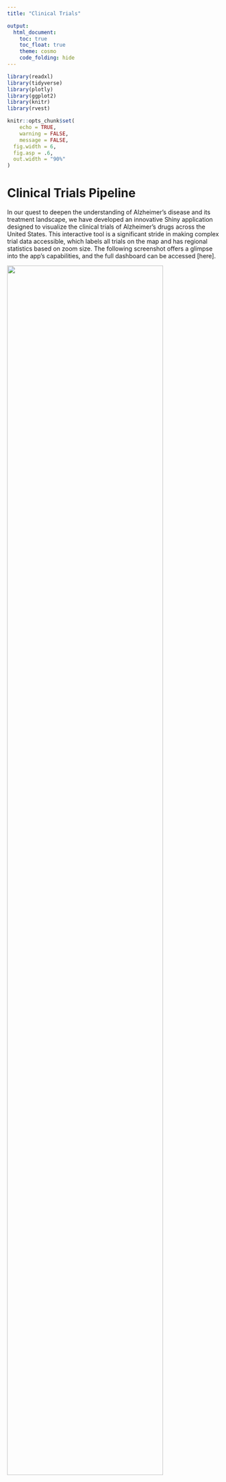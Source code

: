 ```yaml
---
title: "Clinical Trials"

output: 
  html_document:
    toc: true
    toc_float: true
    theme: cosmo
    code_folding: hide
---
```

```r
library(readxl)
library(tidyverse)
library(plotly)
library(ggplot2)
library(knitr)
library(rvest)

knitr::opts_chunk$set(
	echo = TRUE,
	warning = FALSE,
	message = FALSE,
  fig.width = 6,
  fig.asp = .6,
  out.width = "90%"
)
```

# Clinical Trials Pipeline

In our quest to deepen the understanding of Alzheimer's disease and its treatment landscape, we have developed an innovative Shiny application designed to visualize the clinical trials of Alzheimer's drugs across the United States. This interactive tool is a significant stride in making complex trial data accessible, which labels all trials on the map and has regional statistics based on zoom size. The following screenshot offers a glimpse into the app's capabilities, and the full dashboard can be accessed [here].

<img src="project_image/shiny_CT1.png" style="width:85%">

# Trials comparison

We further evluate and compare the performance of two latest promising drugs Lecanemab and Donanemab for their participants' characteristics, treatment efficacy, and adverse events.

## Participants' Demographics

```r
sex_df =
  readxl::read_excel("data/newdrugdemographic.xlsx",sheet = "Sex", range = "A1:C5") |> 
  janitor::clean_names()
sex_df |> 
  plot_ly(x = ~drug, y = ~sex_prop, type = "bar", color = ~sex) |> 
  layout(barmode = "stack",
         title = "Distribution of Participants' Baseline Sex by drugs",
         xaxis = list(title = "Drug"),
         yaxis = list(title = "Percentage (%)"),
         width = 500)
```

* From the plot, we can see that there are more female participants in Donanemab's clinical trial that in Lecanemab's clinical trial.

```r
race_df =
  readxl::read_excel("data/newdrugdemographic.xlsx",sheet = "Race", range = "A1:C9") |> 
  janitor::clean_names()
race_df |> 
  mutate(race = fct_reorder(race, -race_prop)) |>
  plot_ly(x = ~drug, y = ~race_prop, type = "bar", color = ~race) |> 
  layout(barmode = "stack",
         title = "Distribution of Participants' Baseline Race by drugs",
         xaxis = list(title = "Drug"),
         yaxis = list(title = "Percentage (%)"),
         width = 500)
```

* From the plot, we can see there is more diversity in  Lecanemab's clinical trial. Races other than white occupy a larger proportion of participants in Lecanemab's clinical trial than in Donanemab's clinical trial than that in Lecanemab's clinical trial, especially Asians.

```r
combine_mean_sd = function(df, group = ""){
  
  n = df |> filter(str_detect(group, "Low/medium tau")) |> pull(sample_size) # number in group 1
  m =  df |> filter(str_detect(group, "combined")) |> pull(sample_size) # number in group 2
  sx = df |> filter(str_detect(group, "Low/medium tau")) |> pull(sd) # sd of group 1
  sy = df |> filter(str_detect(group, "combined")) |> pull(sd) # sd of group 2
  x_bar = df |> filter(str_detect(group, "Low/medium tau")) |> pull(mean) # mean of group 1
  y_bar = df |> filter(str_detect(group, "combined")) |> pull(mean) # mean of group 2

  combined_mean = (n * x_bar + m * y_bar) / (n + m)
  combined_sd = sqrt(((n-1)*sx^2+(m-1)*sy^2)/(n+m-1)+(n*m*(x_bar-y_bar)^2)/((n+m)*(n+m-1)))
  combined_samplesize = n + m
  combined_ci_lower = combined_mean - 1.96*combined_sd
  combined_ci_upper = combined_mean + 1.96*combined_sd
  
  return (tibble(
    outcome = df |> head(1) |> pull(outcome),
    group = group,
    mean = combined_mean,
    sd = combined_sd,
    sample_size = combined_samplesize,
    ci_lower = combined_ci_lower,
    ci_upper = combined_ci_upper,
    time = 0))}
```

All trials participants took Alzheimer's tests to evaluate their stages at the start of study. CDR-SB (Clinical Dementia Rating Scale Sum of Boxes), ADAS-Cog (Alzheimer's Disease Assessment Scale - Cognitive Subscale) and MMSE (Mini-mental state examination) were shown in the plot, details of theses test scores were explained in next part.

```r
iADRS <- read_excel("data/Donanemab_.xlsx", sheet = "1")
CDR_SB <- read_excel("data/Donanemab_.xlsx", sheet = "2")
ADCS_iADL <- read_excel("data/Donanemab_.xlsx", sheet = "3")
ADAS_Cog13 <- read_excel("data/Donanemab_.xlsx", sheet = "4")
MMSE <- read_excel("data/Donanemab_.xlsx", sheet = "5")

lec_result <- read_excel("data/Lecanemab.xlsx", sheet = "result") |>
  filter(time == 0,
         outcome %in% c("CDR-SB", "ADAS-Cog14", "MMSE")) |>
  mutate(drug = "Lecanemab",
         ci_lower = mean - 1.96*sd,
         ci_upper = mean + 1.96*sd) |>
  select(drug, everything())

don_result = bind_rows(
  combine_mean_sd(CDR_SB |> filter(time == 0, str_detect(group, "Donanemab")), "Donanemab"),
  combine_mean_sd(CDR_SB |> filter(time == 0, str_detect(group, "Placebo")), "Placebo"),
  combine_mean_sd(ADAS_Cog13 |> filter(time == 0, str_detect(group, "Donanemab")), "Donanemab"),
  combine_mean_sd(ADAS_Cog13 |> filter(time == 0, str_detect(group, "Placebo")), "Placebo"),
  combine_mean_sd(MMSE |> filter(time == 0, str_detect(group, "Donanemab")), "Donanemab"),
  combine_mean_sd(MMSE |> filter(time == 0, str_detect(group, "Placebo")), "Placebo")
  ) |>
  mutate(drug = "Donanemab") |>
  select(drug, everything())


ggplot(bind_rows(lec_result, don_result) |> filter (!(outcome %in% c("CDR-SB", "MMSE") & group == "Placebo")), aes(x = as.factor(time), y = mean, fill = group, color = group)) +
  geom_point(position = position_dodge(0.9), size = 3, alpha = 0.7) +
  geom_errorbar(aes(ymin = ci_lower, ymax = ci_upper), position = position_dodge(0.9), width = 0.25) +
  facet_wrap(~outcome, scales = "free_y") +
  labs(title = "Mean with 95% CI over Time",
       x = "Time",
       y = "Mean") +
  theme_minimal()
```

## Treatment evaluation

The evaluated outcomes encompassed measures such as CDR-SB (Clinical Dementia Rating Scale Sum of Boxes), ADAS-Cog (Alzheimer's Disease Assessment Scale - Cognitive Subscale), and various other clinical assessments. These metrics collectively offer valuable insights into the effectiveness of donanemab in comparison to the placebo, shedding light on its impact on slowing the progression of Alzheimer's disease over the 76-week (18 months) trial period.

In the trial of Donanemab, participants were categorized into two groups based on tau biomarker levels in their cerebrospinal fluid (CSF): those with low/medium tau (mild cognitive impairment or early Alzheimer's with lower tau levels) and those with high tau (early Alzheimer's with higher tau levels). Additionally, a combined population included all trial participants, irrespective of tau levels. This stratification aimed to evaluate the efficacy of donanemab across different Alzheimer's patient subgroups.

### CDR-SB

The Clinical Dementia Rating Scale Sum of Boxes (CDR-SB) is a widely used assessment tool for evaluating the severity of dementia. It is a composite score derived from the Clinical Dementia Rating (CDR) scale, which is used to assess the cognitive and functional abilities of individuals with dementia.

The CDR-SB incorporates ratings across six domains: memory, orientation, judgment and problem solving, community affairs, home and hobbies, and personal care. Each domain is rated on a scale from 0 (no impairment) to 3 (severe impairment), and the total CDR-SB score ranges from 0 to 18, with higher scores indicating greater clinical impairment.

```r
Don_CDR_SB = read_excel("data/Donanemab.xlsx", sheet = "result") |>
  filter(outcome == "CDR-SB",
         str_detect(group, "combined"))

Lec_CDR_SB = read_excel("data/Lecanemab.xlsx", sheet = "result") |>
  filter(outcome == "CDR-SB")

CDR_SB_merge = bind_rows(Don_CDR_SB, Lec_CDR_SB) |>
  mutate(group = case_match(
    group,
    "Donanemab-combined" ~ "Donanemab-combined",
    "Placebo-combined" ~ "Donanemab Placebo-combined",
    "Lecanemab" ~ "Lecanemab",
    "Placebo" ~ "Lecanemab Placebo"))

ggplot(CDR_SB_merge, aes(x = as.factor(time), y = mean, fill = group, color = group)) +
  geom_point(position = position_dodge(0.9), size = 3, alpha = 0.7) +
  geom_errorbar(aes(ymin = ci_lower, ymax = ci_upper), position = position_dodge(0.9), width = 0.25) +
  labs(title = "Mean with 95% CI over Time (CDR-SB)",
       x = "Time",
       y = "Mean") +
  theme_minimal() +
  theme(plot.title = element_text(hjust = 0.5))
```

* The trial results demonstrated that both treatments slows the clinical progression of Alzheimer compared to their placebo as measured by the CDR-SB, indicating its potential efficacy in addressing the symptoms and functional decline associated with early symptomatic Alzheimer's disease. Lecanemab shows adjusted mean change of 1.21 from baseline to endpoint, while Donanemab shows 1.16 (95%CI: 0.97-1.35) least square mean change.

### ADAS-Cog

The ADAS-Cog, a primary cognitive outcome measure mandated by the FDA for Alzheimer's drug trials in the U.S., assesses language, memory, praxis, and orientation. This test, taking 30-35 minutes, scores from 0-70, with higher scores indicating greater cognitive impairment.

```r
Don_ADAS_Cog  = read_excel("data/Donanemab.xlsx", sheet = "result") |>
  filter(outcome == "ADAS-Cog13")

Lec_ADAS_Cog = read_excel("data/Lecanemab.xlsx", sheet = "result") |>
  filter(outcome == "ADAS-Cog14")

ADAS_Cog_merge = bind_rows(Don_ADAS_Cog, Lec_ADAS_Cog) |>
  mutate(group = case_match(
    group,
    "Donanemab-combined" ~ "Donanemab (combined)",
    "Placebo-combined" ~ "Donanemab Placebo (combined)",
    "Lecanemab" ~ "Lecanemab",
    "Placebo" ~ "Lecanemab Placebo",
    "Donanemab-Low/medium tau" ~ "Donanemab (Low/medium tau)",
    "Placebo-Low/medium tau" ~ "Donanemab Placebo (Low/medium tau)"))

ggplot(ADAS_Cog_merge, aes(x = as.factor(time), y = mean, fill = group, color = group)) +
  geom_point(position = position_dodge(0.9), size = 3, alpha = 0.7) +
  geom_errorbar(aes(ymin = ci_lower, ymax = ci_upper), position = position_dodge(0.9), width = 0.25) +
  labs(title = "Mean with 95% CI over Time (ADAS-Cog)",
       x = "Time",
       y = "Mean") +
  theme_minimal() +
  theme(plot.title = element_text(hjust = 0.5))
```

* A more pronounced reduction in the mean change from baseline to endpoint in the treatment group, as compared to the placebo, was observed for both Lecanemab (4.14 adjusted mean change) and Donanemab (3.17 LSM for low/medium tau, 5.46 LSM for combined). This suggests a potential positive impact of these drugs on cognitive function in Alzheimer's patients, with varying efficacy across different stages of the disease.

## Survival Analysis

The Phase III trials of Lecanemab and Donanemab both use cumulative hazard ratio to indicate the risk of progression assessed using CDR-SB score. The hazard plot for Donanemab is as following

```r
Don_KM = 
  read_excel("./Data/Donanemab.xlsx", sheet = "K-M", range = "A1:D16") |>
  janitor::clean_names()

plot_ly(Don_KM |>
                 filter(test == "CDR-SB") |>
                 pivot_longer(
                   donanemab:placebo,
                   names_to = "drug",
                   values_to = "ratio"
                 ), x = ~time, y = ~ratio, color = ~drug, line = list(shape = "hv"), colors = "viridis") |>
  layout(title = "Hazard Plot for Donanemab",
             xaxis = list(title = "Days from First Infusion"),
             yaxis = list(title = "Percentage of Participants Progression"))
```

* The hazard ratio for the combined group of Donanemab was found to be 0.623 with a 95% confidence interval of 0.519 to 0.748, indicating a significant reduction in the risk associated with the progression of Alzheimer's disease as measured by the CDR-SB score. In comparison, Lecanemab demonstrated a hazard ratio of 0.69, also suggesting a reduced risk, albeit to a slightly lesser extent than Donanemab. These results indicate that both drugs are effective in slowing the progression of Alzheimer's disease, with Donanemab showing a marginally higher efficacy in this regard.

## Adverse Events

### General Overview

As we progress in our comprehensive exploration of Alzheimer's disease and its treatment options, we now turn our focus to a critical aspect of drug evaluation: the analysis of adverse events associated with the two promising drugs.

```r
lec_safety = read_excel("./Data/Lecanemab.xlsx", sheet = "safety", range = "A1:C5") |>
  janitor::clean_names()

don_safety = read_excel("./Data/Donanemab.xlsx", sheet = "safety", range = "A1:C5") |>
  janitor::clean_names()

merge_safety = left_join(lec_safety, don_safety, by = "events")
```

```r
plot_ly(merge_safety |>
  mutate(events = fct_reorder(events, -lecanemab)) |>
  pivot_longer(
    lecanemab:donanemab_placebo,
    names_to = "drug",
    values_to = "cases"
  ), 
  x = ~events, y = ~cases, color = ~drug, type = 'bar', colors = "viridis")  |>
  layout(title = "Barplot for Adverse Events",
             xaxis = list(title = "Adverse Event"),
             yaxis = list(title = "Number of participants"))
```

* The Lecanemab group experienced a 0.7% death rate (6 cases) compared to 0.8% (7 cases) in the placebo group, with no deaths linked to Lecanemab or ARIA. Serious adverse events were slightly higher in the Lecanemab group at 14.0% (126 cases) versus 11.3% (101 cases) in the placebo. 

* For Donanemab, the death rate was 1.9% (16 cases) in the treatment group against 1.1% (10 cases) in the placebo, with serious adverse events at 17.4% (148 cases) for Donanemab and 15.8% (138 cases) for the placebo. These results suggest a similar safety profile for both drugs compared to their respective placebo groups.

```r
safety_test = function(a, b, c, d, n1, n2){
  RD = round(a/n1 - b/n2, 4)
  RR = round((a/n1)/(b/n2), 4)
  OR = round((a*d)/(b*c), 4)
  Chis = round(prop.test(x = c(a, b), n = c(c, d), alternative = "two.sided", correct = FALSE)$statistic, 4)
  p_value = round(prop.test(x = c(a, b), n = c(n1, n2), alternative = "two.sided", correct = FALSE)$p.value, 6)
  return (tibble(Risk_Diff = RD, Risk_Ratio = RR, Odds_Ratio = OR, Xsquared = Chis, P.value = p_value))
  }
```

```r
lec_safety_test = safety_test(126, 101, 772, 796, 898, 897)
don_safety_test = safety_test(148, 138, 705, 736, 853, 874)
comp_safety_test = safety_test(126, 148, 772, 705, 898, 853)
safety_merge = bind_rows(lec_safety_test, don_safety_test, comp_safety_test) |>
  mutate(Test = c("Lec vs Placebo", "Don vs Placebo", "Lec vs Don")) |>
  select(Test, everything())

kable(safety_merge)
```

In our statistical analysis of serious adverse events associated with Lecanemab, Donanemab, and their placebos, we have identified key findings. With a significance level set at 0.1, our results indicate a significant difference in serious adverse events between Lecanemab and its placebo, suggesting a higher risk associated with Lecanemab. In contrast, Donanemab did not show a significant difference in serious adverse events compared to its placebo, implying a potentially safer profile. Additionally, a significant difference was observed between Lecanemab and Donanemab, highlighting distinct safety profiles for these drugs.

Then, we further investigate the differences of specific adverse events for two drugs.

```r
lec_ae = read_excel("./Data/Lecanemab.xlsx", sheet = "AE", range = "A1:C10") |>
  janitor::clean_names()

don_ae = read_excel("./Data/Donanemab.xlsx", sheet = "AE", range = "A1:C10") |>
  janitor::clean_names()

merge_ae = left_join(lec_ae, don_ae, by = "ae")
```

```r
plot_ly(merge_ae |>
  mutate(ae = fct_reorder(ae, donanemab)) |>
  pivot_longer(
    lecanemab:donanemab_placebo,
    names_to = "drug",
    values_to = "cases"
  ), 
  x = ~ae, y = ~cases, color = ~drug, type = 'bar', colors = "viridis")  |>
  layout(title = "Barplot for Adverse Events",
             xaxis = list(title = "Adverse Event"),
             yaxis = list(title = "Number of participants"))
```

The barplot clearly shows notable differences in specific adverse events (such as Infusion-related reactions, ARIA-E/ARIA-H, Urinary tract infections, and Headaches) between the treatment and placebo groups. To further evaluate and quantify these observed differences, we will proceed with a detailed statistical tests to provide a more definitive understanding of the significance of these adverse events.

### Lecanemab vs Placebo

```r
# test = lec_ae |>
#   mutate(p = lecanemab_placebo/sum(lecanemab_placebo))
# chisq.test(test$lecanemab, p = test$p, correct = FALSE) \
lec_ae_result = lec_ae |>
  mutate(testresult = map2(lecanemab, lecanemab_placebo, \(a, b) safety_test(a, b, 898-a, 897-b, 898, 897))) |>
  rename(Adverse_Effect = ae) |>
  unnest(testresult) |>
  select(-lecanemab, -lecanemab_placebo)

kable(lec_ae_result)
```

* The statistical tests reveals significant differences in the incidence of infusion-related reactions, ARIA-E/ARIA-H, and headaches between the Lecanemab and placebo groups. These findings are consistent with the most common side effects listed on the Lecanemab website, validating our results. This highlights the need for careful monitoring of these specific adverse events when considering Lecanemab for Alzheimer's treatment, ensuring informed decision-making and optimized patient care.

### Donanemab vs Placebo

```r
# test = don_ae |>
#   mutate(p = donanemab_placebo/sum(donanemab_placebo))
# chisq.test(test$donanemab, p = test$p, correct = FALSE)

don_ae_result = don_ae |>
  mutate(testresult = map2(donanemab, donanemab_placebo, \(a, b) safety_test(a, b, 853-a, 874-b, 853, 874))) |>
  rename(Adverse_Effect = ae) |>
  unnest(testresult) |>
  select(-donanemab, -donanemab_placebo)

kable(don_ae_result)
```

* The test for comparing Donanemab and its placebo group has similarly identified significant differences in the occurrence of infusion-related reactions, ARIA-E/ARIA-H, and headaches. This parallel finding with Donanemab, mirroring the results observed with Lecanemab, underscores the importance of these specific adverse events in the context of Alzheimer's disease treatments.

### Lecanemab vs Donanemab

```r
# test = don_ae |>
#   mutate(p = donanemab_placebo/sum(donanemab_placebo))
# chisq.test(lec_ae$lecanemab, p = test$p, correct = FALSE) 
com_ae =  don_ae |>
  mutate(lecanemab = lec_ae$lecanemab) |>
  select(-donanemab_placebo)

com_ae_test = com_ae |>
  mutate(testresult = map2(lecanemab, donanemab, \(a, b) safety_test(a, b, 898-a, 853-b, 898, 853))) |>
  rename(Adverse_Effect = ae) |>
  unnest(testresult) |>
  select(-donanemab, -lecanemab) |>
  filter(P.value < 0.05)

kable(com_ae_test)
```

* In our comparative analysis of Lecanemab and Donanemab, we found notable differences in specific adverse events. Lecanemab showed a higher proportion of infusion-related reactions and urinary tract infections, while Donanemab exhibited a higher incidence of ARIA-E. These results highlight the distinct safety profiles of each drug, emphasizing the need for tailored monitoring strategies based on the unique risks associated with each treatment in managing Alzheimer's disease.

```r
Don_result <- read_excel("data/Donanemab.xlsx", sheet = "result")

ggplot(Don_result, aes(x = as.factor(time), y = mean, fill = group, color = group)) +
  geom_point(position = position_dodge(0.9), size = 3, alpha = 0.5) +
  geom_errorbar(aes(ymin = ci_lower, ymax = ci_upper), position = position_dodge(0.9), width = 0.25) +
  facet_wrap(~outcome, scales = "free_y") +
  labs(title = "Mean with 95% CI over Time",
       x = "Time",
       y = "Mean") +
  theme_minimal() +
  theme(plot.title = element_text(hjust = 0.5)) +
  theme(legend.position = "bottom") +
  guides(color = guide_legend(nrow = 2, byrow = TRUE))
```

# Appendix


### MMSE
The Mini-Mental State Examination (MMSE) is a widely used screening tool for cognitive impairment and is often employed in clinical and research settings to assess cognitive function, particularly in the context of dementia. The MMSE evaluates various cognitive domains, including orientation, memory, attention, language, and visuospatial abilities.

```r
MMSE <- read_excel("data/Donanemab_.xlsx", sheet = "5")

ggplot(MMSE, aes(x = as.factor(time), y = mean, fill = group, color = group)) +
  geom_point(position = position_dodge(0.9), size = 3, alpha = 0.7) +
  geom_errorbar(aes(ymin = ci_lower, ymax = ci_upper), position = position_dodge(0.9), width = 0.25) +
  facet_wrap(~outcome, scales = "free_y") +
  labs(title = "Mean with 95% CI over Time",
       x = "Time",
       y = "Mean") +
  theme_minimal()
```

The MMSE scores provide information about the cognitive function of the participants in the study.  The mean scores and standard deviations can be used to compare the cognitive performance of the donanemab group and the placebo group.  A higher mean score in the donanemab group compared to the placebo group would suggest a potential positive effect of donanemab on cognitive function.


### iADRS
The Integrated Alzheimer's Disease Rating Scale (iADRS) is a comprehensive assessment tool used to measure the progression of Alzheimer's disease. It combines the 13-item cognitive subscale of the Alzheimer's Disease Assessment Scale (ADAS-Cog13) with the Alzheimer's Disease Cooperative Study—Instrumental Activities of Daily Living (ADCS-iADL). By integrating these measures, the iADRS provides a holistic evaluation of both cognitive function and daily living activities in individuals with Alzheimer's disease.

```r
iADRS <- read_excel("data/Donanemab_.xlsx", sheet = "1")

ggplot(iADRS, aes(x = as.factor(time), y = mean, fill = group, color = group)) +
  geom_point(position = position_dodge(0.9), size = 3, alpha = 0.7) +
  geom_errorbar(aes(ymin = ci_lower, ymax = ci_upper), position = position_dodge(0.9), width = 0.25) +
  facet_wrap(~outcome, scales = "free_y") +
  labs(title = "Mean with 95% CI over Time",
       x = "Time",
       y = "Mean") +
  theme_minimal()
```

The results show that treatment with donanemab resulted in a statistically significant slowing of clinical progression compared to placebo in both the low/medium tau and combined populations. 


### ADCS-iADL
The Alzheimer's Disease Cooperative Study—Instrumental Activities of Daily Living (ADCS-iADL) is a measurement tool used to assess the functional abilities of individuals with Alzheimer's disease. It is designed to evaluate a person's capacity to perform various instrumental activities of daily living, such as managing finances, using the telephone, shopping, preparing meals, doing housework, and managing medications.

The ADCS-iADL scale provides a structured assessment of a person's functional independence and is particularly relevant for evaluating the impact of Alzheimer's disease on daily activities beyond basic self-care tasks. The scale typically ranges from 0 to 59, with lower scores indicating greater impairment in instrumental activities of daily living.

```r
ADCS_iADL <- read_excel("data/Donanemab_.xlsx", sheet = "3")

ggplot(ADCS_iADL, aes(x = as.factor(time), y = mean, fill = group, color = group)) +
  geom_point(position = position_dodge(0.9), size = 3, alpha = 0.7) +
  geom_errorbar(aes(ymin = ci_lower, ymax = ci_upper), position = position_dodge(0.9), width = 0.25) +
  facet_wrap(~outcome, scales = "free_y") +
  labs(title = "Mean with 95% CI over Time",
       x = "Time",
       y = "Mean") +
  theme_minimal()
```

In the trial results, changes in ADCS-iADL reflected the impact of donanemab treatment on patients' functioning of daily living. By comparing changes in ADCS-iADL scores between the donanemab group and the placebo group, it was possible to assess the extent to which donanemab affected patients' functioning of daily living.

